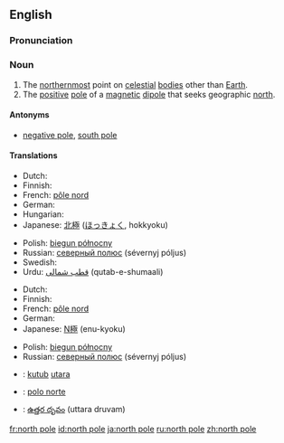 {{see|North Pole}}
==English==

===Pronunciation===
{{IPA|/ˌnɔːθ ˈpəʊl/}}

===Noun===
{{en-noun|sg=[[north]] [[pole]]}}

# The [[northernmost]] point on [[celestial]] [[body|bodies]] other than [[Earth]].
# The [[positive]] [[pole]] of a [[magnetic]] [[dipole]] that seeks geographic [[north]].

====Antonyms====
*{{italbrac-colon|positive pole}} [[negative pole]], [[south pole]]

====Translations====
{{trans-top|northernmost point on celestial bodies}}
* Dutch: {{t-|nl|noordpool|m}}
* Finnish: {{t+|fi|pohjoisnapa}}
* French: [[pôle nord]] {{m}}
* German: {{t-|de|Nordpol|m}}
* Hungarian: {{t|hu|Északi-sark}}
* Japanese: [[北極]] ([[ほっきょく]], hokkyoku)
{{trans-mid}}
* Polish: [[biegun północny]] {{m}}
* Russian: [[северный полюс]] (sévernyj póljus) {{m}}
* Swedish: {{t+|sv|nordpol|c}}
* Urdu: [[قطب شمالی]] (qutab-e-shumaali) {{m}}
{{trans-bottom}}

{{trans-top|positive pole of a magnetic dipole}}
* Dutch: {{t-|nl|noordpool|m}}
* Finnish: {{t+|fi|pohjoisnapa}}
* French: [[pôle nord]] {{m}}
* German: {{t-|de|Nordpol|m}}
* Japanese: [[N極]] (enu-kyoku)
{{trans-mid}}
* Polish: [[biegun północny]] {{m}}
* Russian: [[северный полюс]] (sévernyj póljus) {{m}}
{{trans-bottom}}

{{checktrans-top}}
*{{ttbc|Indonesian}}: [[kutub]] [[utara]]
{{checktrans-mid}}
*{{ttbc|Spanish}}: [[polo norte]]
*{{ttbc|Telugu}}: [[ఉత్తర దృవం]] (uttara druvam)
{{checktrans-bottom}}

[[fr:north pole]]
[[id:north pole]]
[[ja:north pole]]
[[ru:north pole]]
[[zh:north pole]]